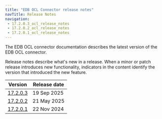 ```yaml
---
title: "EDB OCL Connector release notes"
navTitle: Release Notes
navigation: 
 - 17.2.0.3_ocl_release_notes
 - 17.2.0.2_ocl_release_notes
 - 17.2.0.1_ocl_release_notes
---
```


The EDB OCL connector documentation describes the latest version of the EDB OCL connector. 

Release notes describe what's new in a release. When a minor or patch release introduces new functionality, indicators in the content identify the version that introduced the new feature.

|                Version                 | Release date |
| -------------------------------------- | ------------ |
| [17.2.0.3](17.2.0.3_ocl_release_notes) | 19 Sep 2025  |
| [17.2.0.2](17.2.0.2_ocl_release_notes) | 21 May 2025  |
| [17.2.0.1](17.2.0.1_ocl_release_notes) | 22 Nov 2024  |
